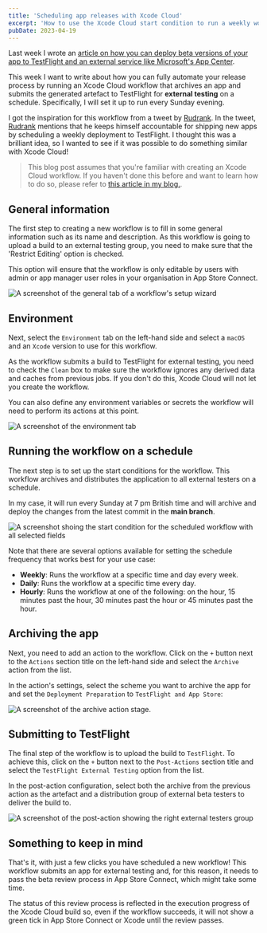 ```yaml
---
title: 'Scheduling app releases with Xcode Cloud'
excerpt: 'How to use the Xcode Cloud start condition to run a weekly workflow that distributes your app to TestFlight for external testing and the App Store.'
pubDate: 2023-04-19
---
```



Last week I wrote an [article on how you can deploy beta versions of your app to TestFlight and an external service like Microsoft's App Center](/how-to-deploy-beta-versions-of-your-app-to-testflight-and-appcenter-with-xcode-cloud).

This week I want to write about how you can fully automate your release process by running an Xcode Cloud workflow that archives an app and submits the generated artefact to TestFlight for **external testing** on a schedule. Specifically, I will set it up to run every Sunday evening.

I got the inspiration for this workflow from a tweet by [Rudrank](https://twitter.com/rudrankriyam). In the tweet, [Rudrank](https://twitter.com/rudrankriyam) mentions that he keeps himself accountable for shipping new apps by scheduling a weekly deployment to TestFlight. I thought this was a brilliant idea, so I wanted to see if it was possible to do something similar with Xcode Cloud!

<StaticTweet id="1628339227988721664" />

> This blog post assumes that you're familiar with creating an Xcode Cloud workflow. If you haven't done this before and want to learn how to do so, please refer to [this article in my blog.](/how-to-deploy-beta-versions-of-your-app-to-testflight-and-appcenter-with-xcode-cloud).

## General information

The first step to creating a new workflow is to fill in some general information such as its name and description. As this workflow is going to upload a build to an external testing group, you need to make sure that the 'Restrict Editing' option is checked.

This option will ensure that the workflow is only editable by users with admin or app manager user roles in your organisation in App Store Connect.

![A screenshot of the general tab of a workflow's setup wizard](/assets/posts/scheduling-app-releases-with-xcode-cloud/general.webp)

## Environment

Next, select the `Environment` tab on the left-hand side and select a `macOS` and an `Xcode` version to use for this workflow.

As the workflow submits a build to TestFlight for external testing, you need to check the `Clean` box to make sure the workflow ignores any derived data and caches from previous jobs. If you don't do this, Xcode Cloud will not let you create the workflow.

You can also define any environment variables or secrets the workflow will need to perform its actions at this point.

![A screenshot of the environment tab](/assets/posts/scheduling-app-releases-with-xcode-cloud/environment.webp)

## Running the workflow on a schedule

The next step is to set up the start conditions for the workflow. This workflow archives and distributes the application to all external testers on a schedule.

In my case, it will run every Sunday at 7 pm British time and will archive and deploy the changes from the latest commit in the **main branch**.

![A screenshot shoing the start condition for the scheduled workflow with all selected fields](/assets/posts/scheduling-app-releases-with-xcode-cloud/schedule.webp)

Note that there are several options available for setting the schedule frequency that works best for your use case:

- **Weekly**: Runs the workflow at a specific time and day every week.
- **Daily**: Runs the workflow at a specific time every day.
- **Hourly**: Runs the workflow at one of the following: on the hour, 15 minutes past the hour, 30 minutes past the hour or 45 minutes past the hour.

## Archiving the app

Next, you need to add an action to the workflow. Click on the `+` button next to the `Actions` section title on the left-hand side and select the `Archive` action from the list.

In the action's settings, select the scheme you want to archive the app for and set the `Deployment Preparation` to `TestFlight and App Store`:

![A screenshot of the archive action stage.](/assets/posts/scheduling-app-releases-with-xcode-cloud/archive.webp)

## Submitting to TestFlight

The final step of the workflow is to upload the build to `TestFlight`. To achieve this, click on the `+` button next to the `Post-Actions` section title and select the `TestFlight External Testing` option from the list.

In the post-action configuration, select both the archive from the previous action as the artefact and a distribution group of external beta testers to deliver the build to.

![A screenshot of the post-action showing the right external testers group](/assets/posts/scheduling-app-releases-with-xcode-cloud/submit.webp)

## Something to keep in mind

That's it, with just a few clicks you have scheduled a new workflow! This workflow submits an app for external testing and, for this reason, it needs to pass the beta review process in App Store Connect, which might take some time.

The status of this review process is reflected in the execution progress of the Xcode Cloud build so, even if the workflow succeeds, it will not show a green tick in App Store Connect or Xcode until the review passes.
